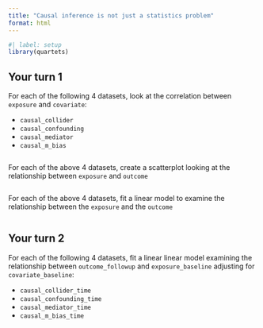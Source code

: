 ```yaml
---
title: "Causal inference is not just a statistics problem"
format: html
---
```


```r
#| label: setup
library(quartets)
```

## Your turn 1

For each of the following 4 datasets, look at the correlation between `exposure` and `covariate`: 

* `causal_collider`
* `causal_confounding`
* `causal_mediator`
* `causal_m_bias`


```r

```

For each of the above 4 datasets, create a scatterplot looking at the relationship between `exposure` and `outcome`

```r

```

For each of the above 4 datasets, fit a linear model to examine the relationship between the `exposure` and the `outcome`

```r

```

## Your turn 2

For each of the following 4 datasets, fit a linear linear model examining the relationship between `outcome_followup` and `exposure_baseline` adjusting for `covariate_baseline`: 

* `causal_collider_time`
* `causal_confounding_time`
* `causal_mediator_time`
* `causal_m_bias_time`

```r

```

